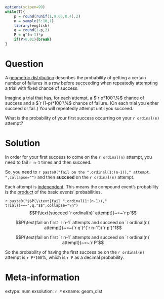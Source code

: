 ```r
options(scipen=99)
while(T){
    p = round(runif(1,0.05,0.4),2)
    n = sample(5:10,1)
    library(english)
    q = round(1-p,2)
    P = q^(n-1)*p
    if(P>0.01){break}
}

```

Question
========

A [geometric distribution](https://en.wikipedia.org/wiki/Geometric_distribution) describes the probability of getting a certain number of failures in a row before succeeding when repeatedly attempting a trial with fixed chance of success.

Imagine a trial that has, for each attempt, a $`r p*100`\%$ chance of success and a $`r (1-p)*100`\%$ chance of failure. (On each trial you either succeed or fail.) You will repeatedly attempt until you succeed.

What is the probability of your first success occurring on your `r ordinal(n)` attempt?


Solution
========


In order for your first success to come on the `r ordinal(n)` attempt, you need to fail `r n-1` times and then succeed.

So, you need to `r paste0("fail on the ",ordinal(1:(n-1))," attempt, ",collapse="")` and then **succeed** on the `r ordinal(n)` attempt.

Each attempt is [independent](https://en.wikipedia.org/wiki/Independence_(probability_theory)). This means the compound event's probability is the [product](https://en.wikipedia.org/wiki/Product_(mathematics)) of the basic events' probabilities.

`r paste0("$$P(\\text{fail ",ordinal(1:(n-1))," trial})~=~",q,"$$",collapse="\n")`
$$P(\text{succeed `r ordinal(n)` attempt})~=~`r p`$$

$$P(\text{fail on first `r n-1` attempts and succeed on `r ordinal(n)` attempt})~=~(`r q`)^{`r n-1`}(`r p`)^1$$

$$P(\text{fail on first `r n-1` attempts and succeed on `r ordinal(n)` attempt})~=~`r P`$$

So the probability of having the first success be on the `r ordinal(n)` attempt is `r P*100`%, which is `r P` as a decimal probability.


Meta-information
============
extype: num
exsolution: `r P`
exname: geom_dist
